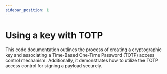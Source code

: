 ```yaml
---
sidebar_position: 1
---
```


# Using a key with TOTP

This code documentation outlines the process of creating a cryptographic key and associating a Time-Based One-Time Password (TOTP) access control mechanism. Additionally, it demonstrates how to utilize the TOTP access control for signing a payload securely.



<SdkCodeBlock
  ts={NewManagedKeyTotpJs}
  py={NewManagedKeyTotpPy}
  java={NewManagedKeyTotpJava}
  php={NewManagedKeyTotpPhp}
  go={NewManagedKeyTotpGo}
/>
